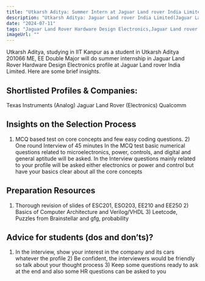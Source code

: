 ```yaml
---
title: "Utkarsh Aditya: Summer Intern at Jaguar Land rover India Limited"
description: "Utkarsh Aditya: Jaguar Land rover India Limited(Jaguar Land Rover Hardware Design Electronics)"
date: "2024-07-11"
tags: "Jaguar Land Rover Hardware Design Electronics,Jaguar Land rover India Limited,Internship"
imageUrl: ""
---
```


Utkarsh Aditya, studying in IIT Kanpur as a  student in Utkarsh Aditya 201066 ME, EE Double Major will do
 summer internship in Jaguar Land Rover Hardware Design Electronics profile at Jaguar Land rover India Limited. Here are some brief
insights.

## Shortlisted Profiles & Companies:
Texas Instruments (Analog) Jaguar Land Rover (Electronics) Qualcomm

## Insights on the Selection Process
1) MCQ based test on core concepts and few easy coding questions. 2) One round Interview of 45 minutes In the MCQ test basic numerical questions related to microelectronics, power, controls, and digital and general aptitude will be asked. In the Interview questions mainly related to your profile will be asked either electronics or power and control but have your basics clear about all the core concepts

##  Preparation Resources
1) Thorough revision of slides of ESC201, ESO203, EE210 and EE250 2) Basics of Computer Architecture and Verilog/VHDL 3) Leetcode, Puzzles from Brainstellar and gfg, probability

## Advice for students (dos and don’ts)? 
1) In the interview, show your interest in the company and its cars whatever the profile 2) Be confident, the interviewers would be friendly so talk about your thought process 3) Keep some questions ready to ask at the end and also some HR questions can be asked to you

